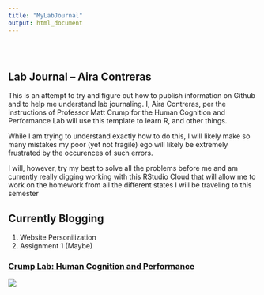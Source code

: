 ```yaml
---
title: "MyLabJournal"
output: html_document
---
```


<style type="text/css">
.title {
  display: none;
}

#getting-started img {
  margin-right: 10px;
}

</style>

<div class="row" style="padding-top: 30px;">
<div class="col-sm-6">

# **Lab Journal -- Aira Contreras**

This is an attempt to try and figure out how to publish information on Github and to help me understand lab journaling. I, Aira Contreras, per the instructions of Professor Matt Crump for the Human Cognition and Performance Lab will use this template to learn R, and other things. 

While I am trying to understand exactly how to do this, I will likely make so many mistakes my poor (yet not fragile) ego will likely be extremely frustrated by the occurences of such errors. 

I will, however, try my best to solve all the problems before me and am currently really digging working with this RStudio Cloud that will allow me to work on the homework from all the different states I will be traveling to this semester

## Currently Blogging

1. Website Personilization
2. Assignment 1 (Maybe)

</div>
<div class="col-sm-6">

### [Crump Lab: Human Cognition and Performance](https://crumplab.github.io)

<a href = "https://crumplab.github.io">
![](images/logo.png)
</a>
</div>
